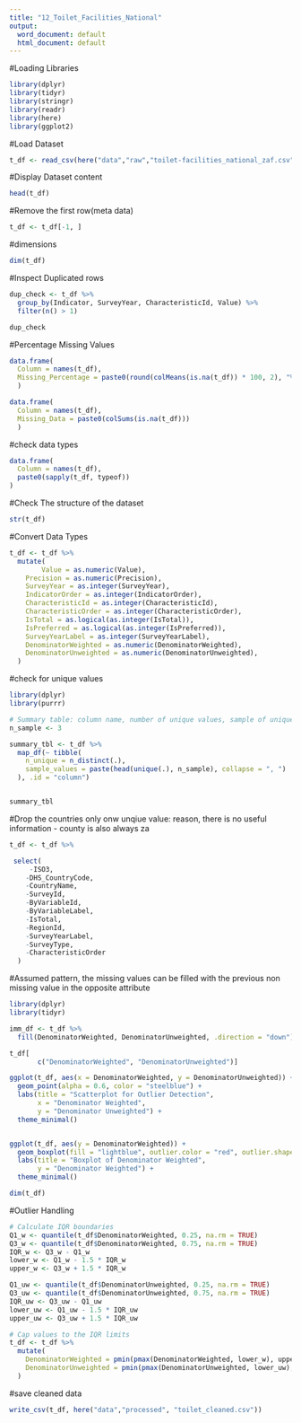 ```yaml
---
title: "12_Toilet_Facilities_National"
output:
  word_document: default
  html_document: default
---
```



#Loading Libraries
```r
library(dplyr)
library(tidyr)
library(stringr)
library(readr)
library(here)
library(ggplot2)
```
#Load Dataset 
```r
t_df <- read_csv(here("data","raw","toilet-facilities_national_zaf.csv"))
```

#Display Dataset content
```r
head(t_df)
```

#Remove the first row(meta data)
```r
t_df <- t_df[-1, ]
```
#dimensions 
```r
dim(t_df)
```
#Inspect Duplicated rows
```r
dup_check <- t_df %>%
  group_by(Indicator, SurveyYear, CharacteristicId, Value) %>%
  filter(n() > 1)

dup_check

```

#Percentage Missing Values
```r

data.frame(
  Column = names(t_df),
  Missing_Percentage = paste0(round(colMeans(is.na(t_df)) * 100, 2), "%")
  )

```

```r
data.frame(
  Column = names(t_df),
  Missing_Data = paste0(colSums(is.na(t_df)))
  )
```

#check data types
```r
data.frame(
  Column = names(t_df),
  paste0(sapply(t_df, typeof))
)

```
#Check The structure of the dataset 
```r
str(t_df)

```
#Convert Data Types
```r
t_df <- t_df %>%
  mutate(
        Value = as.numeric(Value),
    Precision = as.numeric(Precision),
    SurveyYear = as.integer(SurveyYear),
    IndicatorOrder = as.integer(IndicatorOrder),
    CharacteristicId = as.integer(CharacteristicId),
    CharacteristicOrder = as.integer(CharacteristicOrder),
    IsTotal = as.logical(as.integer(IsTotal)),
    IsPreferred = as.logical(as.integer(IsPreferred)),
    SurveyYearLabel = as.integer(SurveyYearLabel),
    DenominatorWeighted = as.numeric(DenominatorWeighted),
    DenominatorUnweighted = as.numeric(DenominatorUnweighted),
  )
```
#check for unique values
```r
library(dplyr)
library(purrr)

# Summary table: column name, number of unique values, sample of unique values
n_sample <- 3

summary_tbl <- t_df %>%
  map_df(~ tibble(
    n_unique = n_distinct(.),
    sample_values = paste(head(unique(.), n_sample), collapse = ", ")
  ), .id = "column")


summary_tbl


```

#Drop the countries only onw unqiue value: reason, there is no useful information - county is also always za
```r
t_df <- t_df %>%

 select(
     -ISO3, 
    -DHS_CountryCode, 
    -CountryName, 
    -SurveyId,
    -ByVariableId, 
    -ByVariableLabel, 
    -IsTotal,
    -RegionId, 
    -SurveyYearLabel, 
    -SurveyType,
    -CharacteristicOrder
  )
```

#Assumed pattern, the missing values can be filled with the previous non missing value in the opposite attribute
```r


library(dplyr)
library(tidyr)

imm_df <- t_df %>%
  fill(DenominatorWeighted, DenominatorUnweighted, .direction = "down")

t_df[
       c("DenominatorWeighted", "DenominatorUnweighted")]

```

```r
ggplot(t_df, aes(x = DenominatorWeighted, y = DenominatorUnweighted)) +
  geom_point(alpha = 0.6, color = "steelblue") +
  labs(title = "Scatterplot for Outlier Detection",
       x = "Denominator Weighted",
       y = "Denominator Unweighted") +
  theme_minimal()


ggplot(t_df, aes(y = DenominatorWeighted)) +
  geom_boxplot(fill = "lightblue", outlier.color = "red", outlier.shape = 16) +
  labs(title = "Boxplot of Denominator Weighted",
       y = "Denominator Weighted") +
  theme_minimal()
```

```r
dim(t_df)
```

#Outlier Handling
```r
# Calculate IQR boundaries
Q1_w <- quantile(t_df$DenominatorWeighted, 0.25, na.rm = TRUE)
Q3_w <- quantile(t_df$DenominatorWeighted, 0.75, na.rm = TRUE)
IQR_w <- Q3_w - Q1_w
lower_w <- Q1_w - 1.5 * IQR_w
upper_w <- Q3_w + 1.5 * IQR_w

Q1_uw <- quantile(t_df$DenominatorUnweighted, 0.25, na.rm = TRUE)
Q3_uw <- quantile(t_df$DenominatorUnweighted, 0.75, na.rm = TRUE)
IQR_uw <- Q3_uw - Q1_uw
lower_uw <- Q1_uw - 1.5 * IQR_uw
upper_uw <- Q3_uw + 1.5 * IQR_uw

# Cap values to the IQR limits
t_df <- t_df %>%
  mutate(
    DenominatorWeighted = pmin(pmax(DenominatorWeighted, lower_w), upper_w),
    DenominatorUnweighted = pmin(pmax(DenominatorUnweighted, lower_uw), upper_uw)
  )


```
#save cleaned data
```r
write_csv(t_df, here("data","processed", "toilet_cleaned.csv"))
```